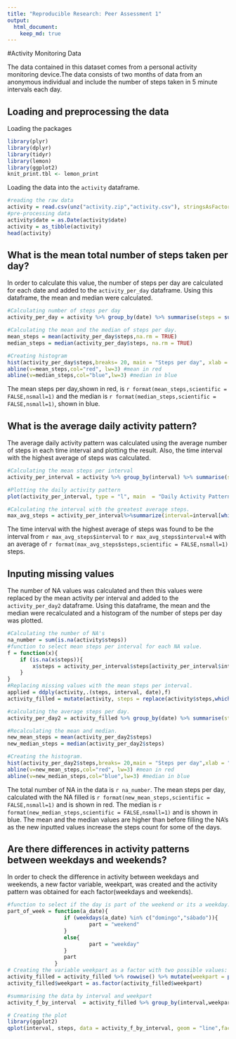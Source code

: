 ```yaml
---
title: "Reproducible Research: Peer Assessment 1"
output: 
  html_document:
    keep_md: true
---
```

#Activity Monitoring Data

The data contained in this dataset comes from a personal activity monitoring device.The data consists of two months of data from an anonymous individual and include the number of steps taken in 5 minute intervals each day.

## Loading and preprocessing the data
Loading the packages
```r
library(plyr)
library(dplyr)
library(tidyr)
library(lemon)
library(ggplot2)
knit_print.tbl <- lemon_print
```

Loading the data into the `activity` dataframe.
```r
#reading the raw data
activity = read.csv(unz("activity.zip","activity.csv"), stringsAsFactors = FALSE)
#pre-processing data
activity$date = as.Date(activity$date)
activity = as_tibble(activity)
head(activity)
```


## What is the mean total number of steps taken per day?

In order to calculate this value, the number of steps per day are calculated for each date and added to the `activity_per_day` dataframe. Using this dataframe, the mean and median were calculated. 
```r
#Calculating number of steps per day
activity_per_day = activity %>% group_by(date) %>% summarise(steps = sum(steps,na.rm= TRUE))

#Calculating the mean and the median of steps per day.
mean_steps = mean(activity_per_day$steps,na.rm = TRUE)
median_steps = median(activity_per_day$steps, na.rm = TRUE)

#Creating histogram
hist(activity_per_day$steps,breaks= 20, main = "Steps per day", xlab = "Steps", ylab = "Days", col="grey")
abline(v=mean_steps,col="red", lw=3) #mean in red
abline(v=median_steps,col="blue",lw=3) #median in blue
```



The mean steps per day,shown in red, is `r format(mean_steps,scientific = FALSE,nsmall=1)` and the median is `r format(median_steps,scientific = FALSE,nsmall=1)`, shown in blue.



## What is the average daily activity pattern?

The average daily activity pattern was calculated using the average number of steps in each time interval and plotting the result. Also, the time interval with the highest average of steps  was calculated.


```r
#Calculating the mean steps per interval
activity_per_interval = activity %>% group_by(interval) %>% summarise(steps=mean(steps,na.rm=TRUE))

#Plotting the daily activity pattern
plot(activity_per_interval, type = "l", main  = "Daily Activity Pattern",ylab = "Average steps per interval")

#Calculating the interval with the greatest average steps.
max_avg_steps = activity_per_interval%>%summarize(interval=interval[which.max(steps)],steps= max(steps)) 
```

The time interval with the highest average of steps  was found to be the interval from `r max_avg_steps$interval` to `r max_avg_steps$interval+4` with an average of `r format(max_avg_steps$steps,scientific = FALSE,nsmall=1)` steps.
 
 
## Inputing missing values

The number of NA values was calculated and then this values were replaced by the mean activity per interval and added to the `activity_per_day2` dataframe. Using this dataframe, the mean and the median were recalculated and a histogram of the number of steps per day was plotted.


```r
#Calculating the number of NA's
na_number = sum(is.na(activity$steps))
#function to select mean steps per interval for each NA value.
f = function(x){
    if (is.na(x$steps)){
        x$steps = activity_per_interval$steps[activity_per_interval$interval == x$interval]
    }
}
#Replacing missing values with the mean steps per interval.
applied = ddply(activity,.(steps, interval, date),f)
activity_filled = mutate(activity, steps = replace(activity$steps,which(is.na(activity$steps)),applied$V1))

#calculating the average steps per day.
activity_per_day2 = activity_filled %>% group_by(date) %>% summarise(steps = sum(steps))

#Recalculating the mean and median.
new_mean_steps = mean(activity_per_day2$steps)
new_median_steps = median(activity_per_day2$steps)

#Creating the histogram.
hist(activity_per_day2$steps,breaks= 20,main = "Steps per day",xlab = "Steps", ylab = "Days",col="grey")
abline(v=new_mean_steps,col="red", lw=3) #mean in red
abline(v=new_median_steps,col="blue",lw=3) #median in blue

```


The total number of NA in the data is `r na_number`. The mean steps per day, calculated with the NA filled is `r format(new_mean_steps,scientific = FALSE,nsmall=1)` and is shown in red. The median is `r format(new_median_steps,scientific = FALSE,nsmall=1)` and is shown in blue. The mean and the median values are higher than before filling the NA's as the new inputted values increase the steps count for some of the days. 

## Are there differences in activity patterns between weekdays and weekends?

In order to check the difference in activity between weekdays and weekends, a new factor variable, weekpart, was created and the activity pattern was obtained for each factor(weekdays and weekends).

```r
#function to select if the day is part of the weekend or its a weekday.
part_of_week = function(a_date){
                  if (weekdays(a_date) %in% c("domingo","sábado")){
                          part = "weekend"
                  }
                  else{
                          part = "weekday"
                  }
                  part
               }
# Creating the variable weekpart as a factor with two possible values: weekend and weekday
activity_filled = activity_filled %>% rowwise() %>% mutate(weekpart = part_of_week(date))
activity_filled$weekpart = as.factor(activity_filled$weekpart)

#summarising the data by interval and weekpart
activity_f_by_interval  = activity_filled %>% group_by(interval,weekpart) %>%summarise(steps = mean(steps))

# Creating the plot
library(ggplot2)
qplot(interval, steps, data = activity_f_by_interval, geom = "line",facets= weekpart~., main = "Daily activity pattern")
```

